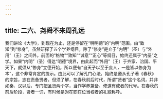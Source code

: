 ```yaml
---
---
---
```

title: 二六、尧舜不来周孔远
---




我们讲论《大学》，到现在为止，还是停留在“明明德”的“内明”范围。由“致知”到“修身”，虽然研探了五个学养纲目，除了“修身”是介于“内明”（圣）与“外用”（王）之间外，前面的“格物”“致知”“诚意”“正心”等纲目，始终还属于“内圣”之学。如果“内明”（圣）得达“明德”境界，由此起而“外用”（王）于齐家、治国、平天下，就须从“修身”立德开始，所以便有“自天子以至于庶人，一是皆以修身为本”，这个非常肯定的提示。由此可以了解孔门心法，始终是遵从孔子著《春秋》的宗旨，志在责备贤者。但须了解，在春秋前后时代，所谓“贤者”这个名词，并非如秦、汉以后，专门把圣贤两个字，当作学养兼备、修道有成者的代号。在春秋的前后阶段，贤者一词，有时候是对在职在位当权者的礼貌称呼。